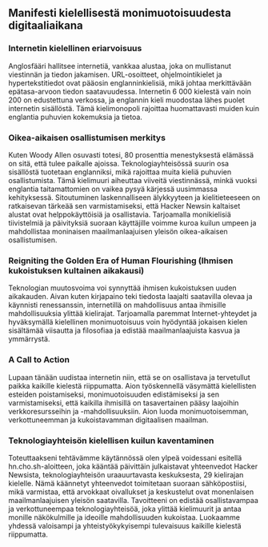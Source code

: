 

<CallToAction />

<Steps>

## Manifesti kielellisestä monimuotoisuudesta digitaaliaikana

### Internetin kielellinen eriarvoisuus

Anglosfääri hallitsee internetiä, vankkaa alustaa, joka on mullistanut viestinnän ja tiedon jakamisen. URL-osoitteet, ohjelmointikielet ja hypertekstitiedot ovat pääosin englanninkielisiä, mikä johtaa merkittävään epätasa-arvoon tiedon saatavuudessa. Internetin 6 000 kielestä vain noin 200 on edustettuna verkossa, ja englannin kieli muodostaa lähes puolet internetin sisällöstä. Tämä kielimonopoli rajoittaa huomattavasti muiden kuin englantia puhuvien kokemuksia ja tietoa.

### Oikea-aikaisen osallistumisen merkitys

Kuten Woody Allen osuvasti totesi, 80 prosenttia menestyksestä elämässä on sitä, että tulee paikalle ajoissa. Teknologiayhteisössä suurin osa sisällöstä tuotetaan englanniksi, mikä rajoittaa muita kieliä puhuvien osallistumista. Tämä kielimuuri aiheuttaa viiveitä viestinnässä, minkä vuoksi englantia taitamattomien on vaikea pysyä kärjessä uusimmassa kehityksessä. Sitoutuminen laskennalliseen älykkyyteen ja kielitieteeseen on ratkaisevan tärkeää sen varmistamiseksi, että Hacker Newsin kaltaiset alustat ovat helppokäyttöisiä ja osallistavia. Tarjoamalla monikielisiä tiivistelmiä ja päivityksiä suoraan käyttäjille voimme kuroa kuilun umpeen ja mahdollistaa moninaisen maailmanlaajuisen yleisön oikea-aikaisen osallistumisen.

### Reigniting the Golden Era of Human Flourishing (Ihmisen kukoistuksen kultainen aikakausi)

Teknologian muutosvoima voi synnyttää ihmisen kukoistuksen uuden aikakauden. Aivan kuten kirjapaino teki tiedosta laajalti saatavilla olevaa ja käynnisti renessanssin, internetillä on mahdollisuus antaa ihmisille mahdollisuuksia ylittää kielirajat. Tarjoamalla paremmat Internet-yhteydet ja hyväksymällä kielellinen monimuotoisuus voin hyödyntää jokaisen kielen sisältämää viisautta ja filosofiaa ja edistää maailmanlaajuista kasvua ja ymmärrystä.

### A Call to Action

Lupaan tänään uudistaa internetin niin, että se on osallistava ja tervetullut paikka kaikille kielestä riippumatta. Aion työskennellä väsymättä kielellisten esteiden poistamiseksi, monimuotoisuuden edistämiseksi ja sen varmistamiseksi, että kaikilla ihmisillä on tasavertainen pääsy laajoihin verkkoresursseihin ja -mahdollisuuksiin. Aion luoda monimuotoisemman, verkottuneemman ja kukoistavamman digitaalisen maailman.

### Teknologiayhteisön kielellisen kuilun kaventaminen

Toteuttaakseni tehtävämme käytännössä olen ylpeä voidessani esitellä hn.cho.sh-aloitteen, joka kääntää päivittäin julkaistavat yhteenvedot Hacker Newsista, teknologiayhteisön uraauurtavasta keskuksesta, 29 kielirajan kielelle. Nämä käännetyt yhteenvedot toimitetaan suoraan sähköpostiisi, mikä varmistaa, että arvokkaat oivallukset ja keskustelut ovat monenlaisen maailmanlaajuisen yleisön saatavilla. Tavoitteeni on edistää osallistavampaa ja verkottuneempaa teknologiayhteisöä, joka ylittää kielimuurit ja antaa monille näkökulmille ja ideoille mahdollisuuden kukoistaa. Luokaamme yhdessä valoisampi ja yhteistyökykyisempi tulevaisuus kaikille kielestä riippumatta.

</Steps>
